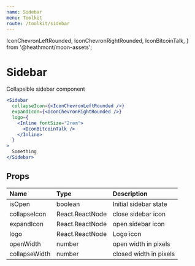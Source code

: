 ```yaml
---
name: Sidebar
menu: Toolkit
route: /toolkit/sidebar
---
```


  IconChevronLeftRounded,
  IconChevronRightRounded,
  IconBitcoinTalk,
} from '@heathmont/moon-assets';

# Sidebar

Collapsible sidebar component

```jsx react-live
<Sidebar
  collapseIcon={<IconChevronLeftRounded />}
  expandIcon={<IconChevronRightRounded />}
  logo={
    <Inline fontSize="2rem">
      <IconBitcoinTalk />
    </Inline>
  }
>
  Something
</Sidebar>
```

## Props

| Name          | Type            | Description            |
| :------------ | :-------------- | :--------------------- |
| isOpen        | boolean         | Initial sidebar state  |
| collapseIcon  | React.ReactNode | close sidebar icon     |
| expandIcon    | React.ReactNode | open sidebar icon      |
| logo          | React.ReactNode | Logo icon              |
| openWidth     | number          | open width in pixels   |
| collapseWidth | number          | closed width in pixels |
